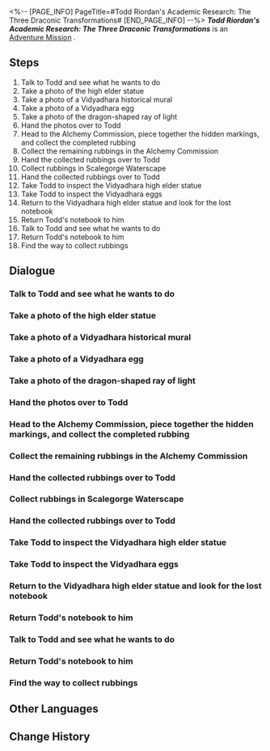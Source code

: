 <%-- [PAGE_INFO]
PageTitle=#Todd Riordan's Academic Research: The Three Draconic Transformations#
[END_PAGE_INFO] --%>
{{Stub|Dialogue, characters, and location(s)}}
{{Mission Infobox
|id            = 2020202
|title         = 
|image         = Mission Todd Riordan's Academic Research: The Three Draconic Transformations.png
|type          = Adventure
|event_name    = 
|chapter       = 
|requirements  = Complete [[Adventure Mission]] ''[[Todd Riordan's Academic Research: Glimpsing the Verdant Apothecary's Pouch]]'' and wait for the next Daily [[Reset]]
|summary       = Todd asks you to go to Scalegorge Waterscape to take photos related to the history of Vidyadhara. Afterward, he implored you to accompany him on a secret venture into Scalegorge Waterscape. With your accompaniment, he fulfills his wish.
|characters    = <!--characters that appear in this mission-->
|startLocation = <!--location as it intially appears on the mission screen-->
|world         = <!--i.e. Penacony-->
|area          = <!--i.e. A Child's Dream-->
|prev          = 
|next          = 
|exp           = 200
|credits       = 60000
|stellarJade   = 
|other         = {{Card List|Traveler's Guide*6; Lost Crystal*5; Strale*25; "Erstwhile Resonance"*1|delim=;}}
}}
'''''Todd Riordan's Academic Research: The Three Draconic Transformations''''' is an [[Adventure Mission]]<!--in [world]-->.

==Steps==
# Talk to Todd and see what he wants to do
# Take a photo of the high elder statue
# Take a photo of a Vidyadhara historical mural
# Take a photo of a Vidyadhara egg
# Take a photo of the dragon-shaped ray of light
# Hand the photos over to Todd
# Head to the Alchemy Commission, piece together the hidden markings, and collect the completed rubbing
# Collect the remaining rubbings in the Alchemy Commission
# Hand the collected rubbings over to Todd
# Collect rubbings in Scalegorge Waterscape
# Hand the collected rubbings over to Todd
# Take Todd to inspect the Vidyadhara high elder statue
# Take Todd to inspect the Vidyadhara eggs
# Return to the Vidyadhara high elder statue and look for the lost notebook
# Return Todd's notebook to him
# Talk to Todd and see what he wants to do
# Return Todd's notebook to him
# Find the way to collect rubbings

<!--
==Gameplay Notes==

--><!--
==Trial Character==

-->
==Dialogue==
{{Stub Dialogue}}
===Talk to Todd and see what he wants to do===
{{Mission Description|type=adventure|location=<!--to be added-->|Scholar Todd Riordan of the Intelligentsia Guild seems to have encountered a new problem. But this time, besides "academic" problems, there seems to be something else...}}
{{Dialogue Start}}
:{{tx}}
{{Dialogue End}}

===Take a photo of the high elder statue===
{{Mission Description|type=adventure|location=<!--to be added-->|update|Todd intends to study the history of the Vidyadhara. However, he couldn't enter Scalegorge Waterscape, where rumors say the history of the Vidyadhara race can be viewed. With no other alternative, Todd asks you to go to Scalegorge Waterscape and take some photos for him to complete his research.}}
{{Dialogue Start}}
:{{tx}}
{{Dialogue End}}

===Take a photo of a Vidyadhara historical mural===
{{Mission Description|type=adventure|location=<!--to be added-->|update|Todd intends to study the history of the Vidyadhara. However, he couldn't enter Scalegorge Waterscape, where rumors say the history of the Vidyadhara race can be viewed. With no other alternative, Todd asks you to go to Scalegorge Waterscape and take some photos for him to complete his research.}}
{{Dialogue Start}}
:{{tx}}
{{Dialogue End}}

===Take a photo of a Vidyadhara egg===
{{Mission Description|type=adventure|location=<!--to be added-->|update|Todd intends to study the history of the Vidyadhara. However, he couldn't enter Scalegorge Waterscape, where rumors say the history of the Vidyadhara race can be viewed. With no other alternative, Todd asks you to go to Scalegorge Waterscape and take some photos for him to complete his research.}}
{{Dialogue Start}}
:{{tx}}
{{Dialogue End}}

===Take a photo of the dragon-shaped ray of light===
{{Mission Description|type=adventure|location=<!--to be added-->|update|Todd intends to study the history of the Vidyadhara. However, he couldn't enter Scalegorge Waterscape, where rumors say the history of the Vidyadhara race can be viewed. With no other alternative, Todd asks you to go to Scalegorge Waterscape and take some photos for him to complete his research.}}
{{Dialogue Start}}
:{{tx}}
{{Dialogue End}}

===Hand the photos over to Todd===
{{Mission Description|type=adventure|location=<!--to be added-->|update|Following Todd's request, you head to Scalegorge Waterscape to take the photos he needs. Hurry up and give the photos to him.}}
{{Dialogue Start}}
:{{tx}}
{{Dialogue End}}

===Head to the Alchemy Commission, piece together the hidden markings, and collect the completed rubbing===
{{Mission Description|type=adventure|location=<!--to be added-->|update|Todd revealed the secret to you, which is actually related to his teacher's disappearance. You agree to help him collect the markings left by his teacher. He sends you the coordinates he discovered, and you arrive at the Alchemy Commission, where you will collect the shattered secret Guild markings and record them down. As long as the markings can be pieced together, you can use the camera to record the Optical Markings.}}
{{Dialogue Start}}
:{{tx}}
{{Dialogue End}}

===Collect the remaining rubbings in the Alchemy Commission===
{{Mission Description|type=adventure|location=<!--to be added-->|update|Todd revealed the secret to you, which is actually related to his teacher's disappearance. You agree to help him collect the markings left by his teacher. He sends you the coordinates he discovered, and you arrive at the Alchemy Commission, where you will collect the shattered secret Guild markings and record them down. As long as the markings can be pieced together, you can use the camera to record the Optical Markings.}}
{{Dialogue Start}}
:{{tx}}
{{Dialogue End}}

===Hand the collected rubbings over to Todd===
{{Mission Description|type=adventure|location=<!--to be added-->|update|You've collected three Optical Markings hidden in three locations by Scholar Bernini. Now it's time to give the rubbings to Todd.}}
{{Dialogue Start}}
:{{tx}}
{{Dialogue End}}

===Collect rubbings in Scalegorge Waterscape===
{{Mission Description|type=adventure|location=<!--to be added-->|update|Todd deciphered the content left by his teacher, but unfortunately this seems to have no connection to the teacher's whereabouts. He asks you to go to Scalegorge Waterscape, where his teacher disappeared decades ago. There must be more markings hidden there...}}
{{Dialogue Start}}
:{{tx}}
{{Dialogue End}}

===Hand the collected rubbings over to Todd===
{{Mission Description|type=adventure|location=<!--to be added-->|update|You've found all the markings and recorded them down. Now it's time to give the Optical Markings to Todd. Maybe this time he'll be able to solve the mystery of his teacher's disappearance.}}
{{Dialogue Start}}
:{{tx}}
{{Dialogue End}}

===Take Todd to inspect the Vidyadhara high elder statue===
{{Mission Description|type=adventure|location=<!--to be added-->|update|Todd got some new ideas from the Optical Markings, but text and photos alone are not enough to generate a mature and complete research topic. He begs you to secretly take him into Scalegorge Waterscape to see with his own eyes the archaeological sites in the photos...}}
{{Dialogue Start}}
:{{tx}}
{{Dialogue End}}

===Take Todd to inspect the Vidyadhara eggs===
{{Mission Description|type=adventure|location=<!--to be added-->|update|Todd got some new ideas from the Optical Markings, but text and photos alone are not enough to generate a mature and complete research topic. He begs you to secretly take him into Scalegorge Waterscape to see with his own eyes the archaeological sites in the photos...}}
{{Dialogue Start}}
:{{tx}}
{{Dialogue End}}

===Return to the Vidyadhara high elder statue and look for the lost notebook===
{{Mission Description|type=adventure|location=<!--to be added-->|update|Todd stops in front of the Vidyadhara eggs and realized that he lost his notebook full of research notes. After thinking about it, he might have lost it at the place he was at before. He asks you to go back to the Vidyadhara high elder statue and look for his notebook.}}
{{Dialogue Start}}
:{{tx}}
{{Dialogue End}}

===Return Todd's notebook to him===
{{Mission Description|type=adventure|location=<!--to be added-->|update|You find Todd's notebook, but it's not full of notes as he mentioned. You find it a little odd, but don't know what to make of it... In any case, you ought to return the notebook back to him.}}
{{Dialogue Start}}
:{{tx}}
{{Dialogue End}}

===Talk to Todd and see what he wants to do===
{{Mission Description|type=adventure|location=<!--to be added-->|update|The Intelligentsia Guild Scholar Todd Riordan seems to have encountered a new problem. But this time, besides "academic" problems, there seems to be something else...}}
{{Dialogue Start}}
:{{tx}}
{{Dialogue End}}

===Return Todd's notebook to him===
{{Mission Description|type=adventure|location=<!--to be added-->|update|You find Todd's notebook, but it's not full of notes as he mentioned. You find it a little odd, but don't know what to make of it... In any case, you ought to return the notebook back to him.}}
{{Dialogue Start}}
:{{tx}}
{{Dialogue End}}

===Find the way to collect rubbings===
{{Mission Description|type=adventure|location=<!--to be added-->|update|Todd revealed the secret to you, which is actually related to his teacher's disappearance. You agree to help him collect the markings left by his teacher. He sends you the coordinates he discovered, and you arrive at the Alchemy Commission, where you will collect the secret Guild markings and record them down.}}
{{Dialogue Start}}
:{{tx}}
{{Dialogue End}}

==Other Languages==
{{Other Languages
|en   = Todd Riordan's Academic Research: The Three Draconic Transformations
|zhs  = 陶德•雷奥登的学术研究：龙图三变
|zht  = 陶德•雷奧登的學術研究：龍圖三變
|ja   = トッド・ライオットの学術研究：龍図三変
|ko   = 토드•리오단의 학술 연구: 삼변하는 용
|es   = Investigación académica de Todd Riordan: las tres transformaciones dracónicas
|fr   = Les recherches de Todd Riordan : Les trois transformations draconiques
|ru   = Исследование Тодда Риордана: Три облика дракона
|th   = งานวิจัยของ Todd Riordan: มังกรที่แปรเปลี่ยน
|vi   = Nghiên cứu học thuật của Todd Riordan: Ba Mảnh Hình Rồng
|de   = Todd Riordans akademische Forschung: Die drei Drachenverwandlungen
|id   = Penelitian Akademis Todd Riordan: Tiga Transformasi Drakonik
|pt   = Pesquisa Acadêmica de Todd Riordan: Três Transformações Dracônicas
}}

==Change History==
{{Change History|1.2}}
